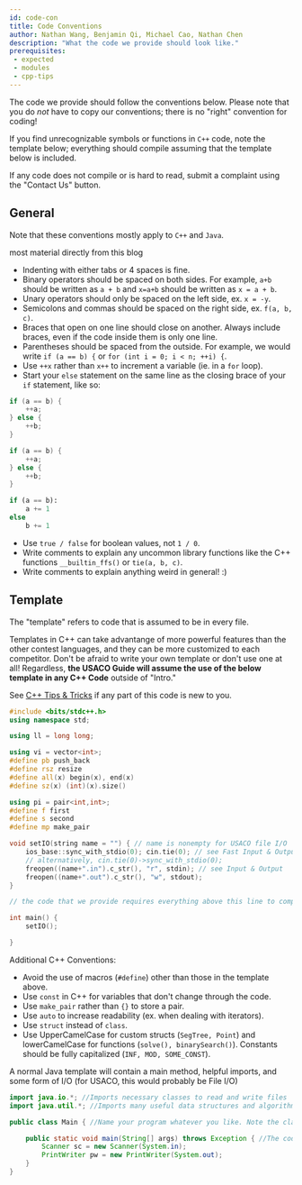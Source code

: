 ```yaml
---
id: code-con
title: Code Conventions
author: Nathan Wang, Benjamin Qi, Michael Cao, Nathan Chen
description: "What the code we provide should look like."
prerequisites: 
 - expected
 - modules
 - cpp-tips
---
```


The code we provide should follow the conventions below. Please note that you do _not_ have to copy our conventions; there is no "right" convention for coding!

<LanguageSection>

<CPPSection>

If you find unrecognizable symbols or functions in `C++` code, note the template below; everything should compile assuming that the template below is included.

</CPPSection>

<JavaSection />

<PySection />

</LanguageSection>

If any code does not compile or is hard to read, submit a complaint using the "Contact Us" button.

## General

Note that these conventions mostly apply to `C++` and `Java`.

<Resources>
  <Resource source = "CF" title = "Swift - Competitive C++ Manifesto" url="blog/entry/64218">most material directly from this blog</Resource>
</Resources>

 - Indenting with either tabs or 4 spaces is fine.
 - Binary operators should be spaced on both sides. For example, `a+b` should be written as `a + b` and `x=a+b` should be written as `x = a + b`.
 - Unary operators should only be spaced on the left side, ex. `x = -y`.
 - Semicolons and commas should be spaced on the right side, ex. `f(a, b, c)`.
 - Braces that open on one line should close on another. Always include braces, even if the code inside them is only one line.
 - Parentheses should be spaced from the outside. For example, we would write `if (a == b) {` or `for (int i = 0; i < n; ++i) {`.
 - Use `++x` rather than `x++` to increment a variable (ie. in a `for` loop).
 - Start your `else` statement on the same line as the closing brace of your `if` statement, like so:

<LanguageSection>

<CPPSection>

```cpp
if (a == b) {
	++a;
} else {
	++b;
}
```

</CPPSection>

<JavaSection>

```java
if (a == b) {
	++a;
} else {
	++b;
}
```

</JavaSection>

<PySection>

```py
if (a == b):
	a += 1
else
	b += 1
```

</PySection>

</LanguageSection>
 

 - Use `true / false` for boolean values, not `1 / 0`. 
 - Write comments to explain any uncommon library functions like the C++ functions `__builtin_ffs()` or `tie(a, b, c)`.
 - Write comments to explain anything weird in general! :)

## Template

The "template" refers to code that is assumed to be in every file.

<LanguageSection>

<CPPSection>

Templates in C++ can take advantange of more powerful features than the other contest languages, and they can be more customized to each competitor. Don't be afraid to write your own template or don't use one at all! Regardless, **the USACO Guide will assume the use of the below template in any C++ Code** outside of "Intro."

See [C++ Tips & Tricks](./cpp-tips) if any part of this code is new to you.

```cpp
#include <bits/stdc++.h>
using namespace std;

using ll = long long;

using vi = vector<int>;
#define pb push_back
#define rsz resize
#define all(x) begin(x), end(x)
#define sz(x) (int)(x).size()

using pi = pair<int,int>;
#define f first
#define s second
#define mp make_pair

void setIO(string name = "") { // name is nonempty for USACO file I/O
	ios_base::sync_with_stdio(0); cin.tie(0); // see Fast Input & Output
	// alternatively, cin.tie(0)->sync_with_stdio(0);
	freopen((name+".in").c_str(), "r", stdin); // see Input & Output
	freopen((name+".out").c_str(), "w", stdout);
}

// the code that we provide requires everything above this line to compile

int main() {
	setIO();

}
```

<!-- Any preferences? Also, this doesn't apply to the custom sorting module, make sure to include all 3! :) -->

Additional C++ Conventions:

 - Avoid the use of macros (`#define`) other than those in the template above.
 - Use `const` in C++ for variables that don't change through the code.
 - Use `make_pair` rather than `{}` to store a pair. 
 - Use `auto` to increase readability (ex. when dealing with iterators). 
 - Use `struct` instead of `class`. <!-- Even if you are copy pasting a `struct`, space it out rather than squeezing it into one line. -->
 - Use UpperCamelCase for custom structs (`SegTree, Point`) and lowerCamelCase for functions (`solve(), binarySearch()`). Constants should be fully capitalized (`INF, MOD, SOME_CONST`). 

</CPPSection>

<JavaSection>

A normal Java template will contain a main method, helpful imports, and some form of I/O (for USACO, this would probably be File I/O)

```java
import java.io.*; //Imports necessary classes to read and write files
import java.util.*; //Imports many useful data structures and algorithms libraries

public class Main { //Name your program whatever you like. Note the class name must match the file name (e.g. this file would be "Main.java")

	public static void main(String[] args) throws Exception { //The code below reads from stdin and also uses a slow input method. Read "Intro - Fast I/O" for other Java I/O techniques.
		Scanner sc = new Scanner(System.in);
		PrintWriter pw = new PrintWriter(System.out);
	}
}

```

</JavaSection>

<PySection />

</LanguageSection>
